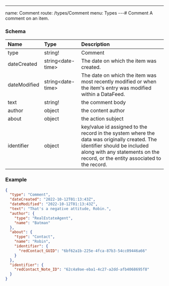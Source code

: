 ---
name: Comment
route: /types/Comment
menu: Types
---# Comment
A comment on an item.


### Schema
| Name | Type | Description |
|:-----| :--- | :---------- |
| type | string! | Comment  |
| dateCreated | string&lt;date-time&gt;  | The date on which the item was created.  |
| dateModified | string&lt;date-time&gt;  | The date on which the item was most recently modified or when the item's entry was modified within a DataFeed.  |
| text | string! | the comment body  |
| author | object | the content author  |
| about | object | the action subject  |
| identifier | object | key/value id assigned to the record in the system where the data was originally created. The identifier should be included along with any statements on the record, or the entity associated to the record.  |

### Example
```json
{
  "type": "Comment",
  "dateCreated": "2022-10-12T01:13:43Z",
  "dateModified": "2022-10-12T01:13:43Z",
  "text": "That's a negative attitude, Robin.",
  "author": {
    "type": "RealEstateAgent",
    "name": "Batman"
  },
  "about": {
    "type": "Contact",
    "name": "Robin",
    "identifier": {
      "redContact_GUID": "6bf62a1b-225e-4fca-87b3-54cc09446a66"
    }
  },
  "identifier": {
    "redContact_Note_ID": "62c4a9ae-eba1-4c27-a2dd-afb4068695f8"
  }
}
```
